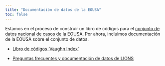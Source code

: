 ```yaml
---
title: "Documentación de datos de la EOUSA"
toc: false
---
```


Estamos en el proceso de construir un libro de códigos para el [conjunto de datos nacional de casos de la EOUSA](/data/eousa.html). Por ahora, incluimos documentación de la EOUSA sobre el conjunto de datos.

- [Libro de códigos 'Vaughn Index'](http://www.justice.gov/sites/default/files/usao/pages/attachments/2014/12/08/vaughn_index_final_08_21_2010.pdf)

- [Preguntas frecuentes y documentación de datos de LIONS](https://www.justice.gov/usao/resources/foia-library/national-caseload-data/frequently-asked-questions#info)